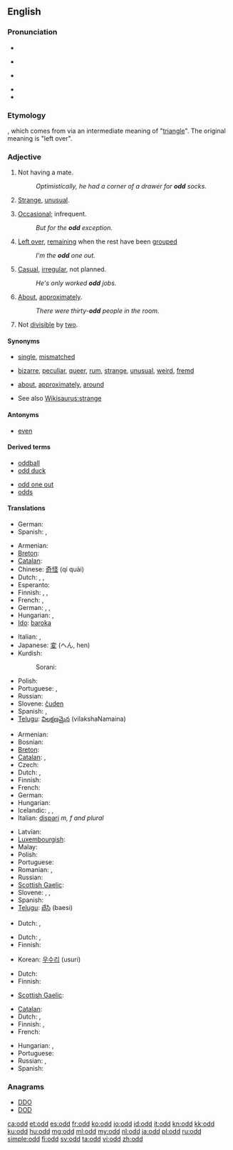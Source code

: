 {{also|odds|Odd}}
==English==

===Pronunciation===
* {{enPR|ŏd}}
* {{a|UK}} {{IPA|/ɒd/}} {{SAMPA|/Qd/}}
* {{a|US}} {{IPA|/ɑd/}} {{SAMPA|/Ad/}}
* {{audio|en-us-odd.ogg|Audio (US)}}
* {{rhymes|ɒd}}

===Etymology===
{{etyl|non}} {{term|oddi||third or additional number|lang=non}}, which comes from {{term|oddr||point of a weapon|lang=non}} via an intermediate meaning of "[[triangle]]". The original meaning is "left over".

===Adjective===
{{en-adj|-|er}}

# {{not comparable}} Not having a mate.
#: ''Optimistically, he had a corner of a drawer for '''odd''' socks.''
# [[strange|Strange]], [[unusual]].
# {{not comparable}} [[occasional|Occasional]]; infrequent.
#: ''But for the '''odd''' exception.''
# {{not comparable}} [[left over|Left over]], [[remain]]ing when the rest have been [[grouped]]
#: ''I'm the '''odd''' one out.''
# {{not comparable}} [[casual|Casual]], [[irregular]], not planned.
#: ''He's only worked '''odd''' jobs.''
# {{not comparable|in combination with a number|not comparable}} [[about|About]], [[approximately]].
#: ''There were thirty-'''odd''' people in the room.''
# {{not comparable|arithmetic}} Not [[divisible]] by [[two]].

====Synonyms====
* {{sense|not having a mate}} [[single]], [[mismatched]]
* {{sense|strange}} [[bizarre]], [[peculiar]], [[queer]], [[rum]], [[strange]], [[unusual]], [[weird]], [[fremd]]
* {{sense|about}} [[about]], [[approximately]], [[around]]
* See also [[Wikisaurus:strange]]

====Antonyms====
* {{sense|not divisible by two}} [[even]]

====Derived terms====
{{rel-top|Terms derived from ''odd''}}
* [[oddball]]
* [[odd duck]]
{{rel-mid}}
* [[odd one out]]
* [[odds]]
{{rel-bottom}}

====Translations====
{{trans-top|not having a mate}}
{{trans-mid}}
* German: {{t|de|einzeln}}
* Spanish: {{t|es|guacho}}, {{t|es|desparejado}}
{{trans-bottom}}

{{trans-top|strange}}
* Armenian: {{t-|hy|տարօրինակ|tr=taròrinak}}
* [[Breton]]: {{t|br|Iskis|xs=Breton}}
* [[Catalan]]: {{t+|ca|estrany|m}}
* Chinese: [[奇怪]] (qí quài)
* Dutch: {{t+|nl|vreemd}}, {{t+|nl|merkwaardig}}, {{t+|nl|raar}}
* Esperanto: {{t-|eo|stranga|xs=Esperanto}}
* Finnish: {{t+|fi|outo}}, {{t+|fi|kummallinen}}, {{t+|fi|omituinen}}
* French: {{t+|fr|bizarre}}, {{t+|fr|étrange}}
* German: {{t+|de|seltsam}}, {{t+|de|merkwürdig}}, {{t+|de|komisch}}
* Hungarian: {{t+|hu|furcsa}},  {{t+|hu|fura}}
* [[Ido]]: [[baroka]]
{{trans-mid}}
* Italian: {{t+|it|strano}}, {{t+|it|strambo}}
* Japanese: [[変]] (へん, hen)
* Kurdish:
*: Sorani: {{t|ku|سه‌یر|tr=sair|sc=ku-Arab}}
* Polish: {{t+|pl|dziwny}}
* Portuguese: {{t+|pt|estranho}}, {{t+|pt|raro}}
* Russian: {{t+|ru|странный}}
* Slovene: [[čuden]]
* Spanish: {{t-|es|extraño}}, {{t+|es|raro}}
* [[Telugu]]: [[విలక్షణమైన]] (vilakshaNamaina)
{{trans-bottom}}

{{trans-top|not divisible by two}}
* Armenian: {{t-|hy|կենտ|tr=kent}}
* Bosnian: {{t-|bs|neparan}}
* [[Breton]]: {{t-|br|impar|xs=Breton}}
* [[Catalan]]: {{t|ca|imparell|m}}, {{t|ca|senar|m|f}}
* Czech: {{t+|cs|lichý|m}}
* Dutch: {{t+|nl|oneven}}, {{t-|nl|onpaar}}
* Finnish: {{t+|fi|pariton}}
* French: {{t+|fr|impair}}
* German: {{t+|de|ungerade}}
* Hungarian: {{t+|hu|páratlan}}
* Icelandic: {{t|is|odda-}}, {{t|is|ójafn|m}}, {{t|is|hvass|m}}
* Italian: [[dispari]] ''m, f and plural''
{{trans-mid}}
* Latvian: {{t|lv|nepāra}}
* [[Luxembourgish]]: {{t|lb|ongerued}}
* Malay: {{t|ms|ganjil}}
* Polish: {{t-|pl|nieparzysty}}
* Portuguese: {{t-|pt|Ímpar}}
* Romanian: {{t-|ro|impar|m}},  {{t|ro|impară|f}}
* Russian: {{t+|ru|нечётный}}
* [[Scottish Gaelic]]: {{t-|gd|còrr|xs=Scottish Gaelic}}
* Slovene: {{t-|sl|lih|m}}, {{t-|sl|liha|f}}, {{t-|sl|liho|n}}
* Spanish: {{t-|es|impar}}
* [[Telugu]]: [[బేసి]] (baesi)
{{trans-bottom}}

{{trans-top|rare: but for the odd exception}}
* Dutch: {{t+|nl|uitzonderlijk}}, {{t+|nl|zeldzaam}}
{{trans-mid}}
{{trans-bottom}}

{{trans-top|left over after others have been grouped}}
* Dutch: {{t-|nl|overblijvend}}, {{t+|nl|resterend}}
* Finnish: {{t+|fi|pariton}}
{{trans-mid}}
* Korean: [[우수리]] (usuri)
{{trans-bottom}}

{{trans-top|casual, irregular}}
* Dutch: {{t-|nl|onregelmatig}}
* Finnish: {{t+|fi|satunnainen}}
{{trans-mid}}
* [[Scottish Gaelic]]: {{t-|gd|corra|xs=Scottish Gaelic}}
{{trans-bottom}}

{{trans-top|about}}
* [[Catalan]]: {{t|ca|aproximadament}}
* Dutch: {{t-|nl|bij benadering}}, {{t+|nl|ongeveer}}
* Finnish: {{t+|fi|noin}}, {{t+|fi|suunnilleen}}
* French: {{t+|fr|à peu près}}
{{trans-mid}}
* Hungarian: {{t|hu|valahány}},  {{t|hu|egynéhány}}
* Portuguese: {{t+|pt|aproximadamente}}
* Russian: {{t+|ru|около}}, {{t+|ru|приблизительно}}
* Spanish: {{t|es|aproximadamente}}
{{trans-bottom}}

===Anagrams===
* [[DDO#English|DDO]]
* [[DOD#English|DOD]]

[[ca:odd]]
[[et:odd]]
[[es:odd]]
[[fr:odd]]
[[ko:odd]]
[[io:odd]]
[[id:odd]]
[[it:odd]]
[[kn:odd]]
[[kk:odd]]
[[ku:odd]]
[[hu:odd]]
[[mg:odd]]
[[ml:odd]]
[[my:odd]]
[[nl:odd]]
[[ja:odd]]
[[pl:odd]]
[[ru:odd]]
[[simple:odd]]
[[fi:odd]]
[[sv:odd]]
[[ta:odd]]
[[vi:odd]]
[[zh:odd]]